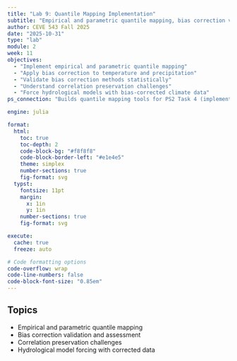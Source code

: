 ```yaml
---
title: "Lab 9: Quantile Mapping Implementation"
subtitle: "Empirical and parametric quantile mapping, bias correction validation, correlation preservation challenges"
author: CEVE 543 Fall 2025
date: "2025-10-31"
type: "lab"
module: 2
week: 11
objectives:
  - "Implement empirical and parametric quantile mapping"
  - "Apply bias correction to temperature and precipitation"
  - "Validate bias correction methods statistically"
  - "Understand correlation preservation challenges"
  - "Force hydrological models with bias-corrected climate data"
ps_connection: "Builds quantile mapping tools for PS2 Task 4 (implementing bias correction and assessing improvements in streamflow projections)"

engine: julia

format:
  html:
    toc: true
    toc-depth: 2
    code-block-bg: "#f8f8f8"
    code-block-border-left: "#e1e4e5"
    theme: simplex
    number-sections: true
    fig-format: svg
  typst:
    fontsize: 11pt
    margin: 
      x: 1in
      y: 1in
    number-sections: true
    fig-format: svg

execute: 
  cache: true
  freeze: auto

# Code formatting options
code-overflow: wrap
code-line-numbers: false
code-block-font-size: "0.85em"
---
```


## Topics

- Empirical and parametric quantile mapping
- Bias correction validation and assessment
- Correlation preservation challenges
- Hydrological model forcing with corrected data

